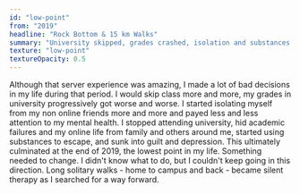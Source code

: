 ```yaml
---
id: "low-point"
from: "2019"
headline: "Rock Bottom & 15 km Walks"
summary: "University skipped, grades crashed, isolation and substances led to a personal reckoning."
texture: "low-point"
textureOpacity: 0.5
---
```

Although that server experience was amazing, I made a lot of bad decisions in my life during that period. 
I would skip class more and more, my grades in university progressively got worse and worse. 
I started isolating myself from my non online friends more and more and payed less and less attention to my mental health. 
I stopped attending university, hid academic failures and my online life from family and others around me, started using substances to escape, and sunk into guilt and depression.
This ultimately culminated at the end of 2019, the lowest point in my life.
Something needed to change.
I didn't know what to do, but I couldn't keep going in this direction.
Long solitary walks - home to campus and back - became silent therapy as I searched for a way forward.  
